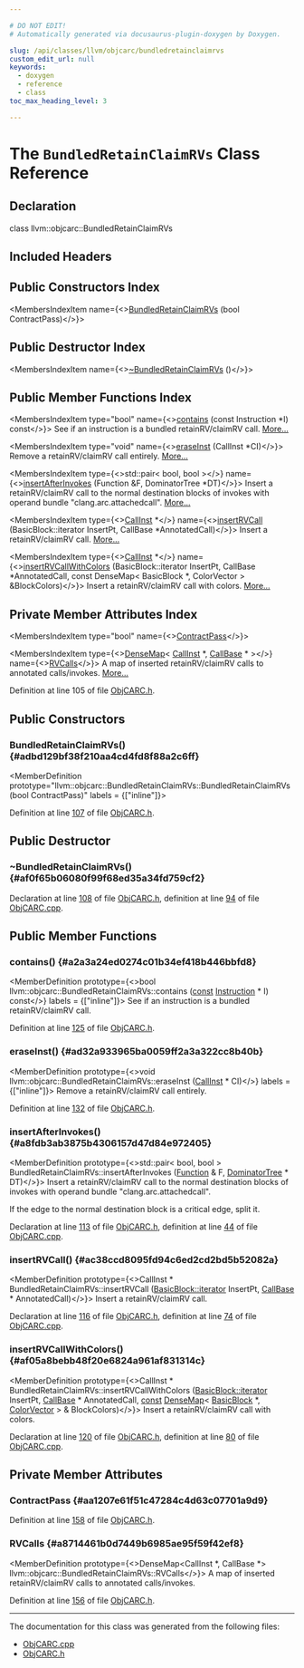 ```yaml
---

# DO NOT EDIT!
# Automatically generated via docusaurus-plugin-doxygen by Doxygen.

slug: /api/classes/llvm/objcarc/bundledretainclaimrvs
custom_edit_url: null
keywords:
  - doxygen
  - reference
  - class
toc_max_heading_level: 3

---
```





# The `BundledRetainClaimRVs` Class Reference

<DoxygenPage pluginConfig={pluginConfig}>



## Declaration

<CodeBlock>class llvm::objcarc::BundledRetainClaimRVs</CodeBlock>

## Included Headers

<IncludesList>
<IncludesListItem
  filePath="Transforms/ObjCARC/ObjCARC.h"
  permalink="/docs/api/files/lib/lib/transforms/lib/transforms/objcarc/objcarc-h"
  isLocal="true" />
</IncludesList>

## Public Constructors Index

<MembersIndex>

<MembersIndexItem
  name={<><a href="#adbd129bf38f210aa4cd4fd8f88a2c6ff">BundledRetainClaimRVs</a> (bool ContractPass)</>}>
</MembersIndexItem>

</MembersIndex>

## Public Destructor Index

<MembersIndex>

<MembersIndexItem
  name={<><a href="#af0f65b06080f99f68ed35a34fd759cf2">~BundledRetainClaimRVs</a> ()</>}>
</MembersIndexItem>

</MembersIndex>

## Public Member Functions Index

<MembersIndex>

<MembersIndexItem
  type="bool"
  name={<><a href="#a2a3a24ed0274c01b34ef418b446bbfd8">contains</a> (const Instruction &#42;I) const</>}>
See if an instruction is a bundled retainRV/claimRV call. <a href="#a2a3a24ed0274c01b34ef418b446bbfd8">More...</a>
</MembersIndexItem>

<MembersIndexItem
  type="void"
  name={<><a href="#ad32a933965ba0059ff2a3a322cc8b40b">eraseInst</a> (CallInst &#42;CI)</>}>
Remove a retainRV/claimRV call entirely. <a href="#ad32a933965ba0059ff2a3a322cc8b40b">More...</a>
</MembersIndexItem>

<MembersIndexItem
  type={<>std::pair&lt; bool, bool &gt;</>}
  name={<><a href="#a8fdb3ab3875b4306157d47d84e972405">insertAfterInvokes</a> (Function &amp;F, DominatorTree &#42;DT)</>}>
Insert a retainRV/claimRV call to the normal destination blocks of invokes with operand bundle &quot;clang.arc.attachedcall&quot;. <a href="#a8fdb3ab3875b4306157d47d84e972405">More...</a>
</MembersIndexItem>

<MembersIndexItem
  type={<><a href="/docs/api/classes/llvm/callinst">CallInst</a> &#42;</>}
  name={<><a href="#ac38ccd8095fd94c6ed2cd2bd5b52082a">insertRVCall</a> (BasicBlock::iterator InsertPt, CallBase &#42;AnnotatedCall)</>}>
Insert a retainRV/claimRV call. <a href="#ac38ccd8095fd94c6ed2cd2bd5b52082a">More...</a>
</MembersIndexItem>

<MembersIndexItem
  type={<><a href="/docs/api/classes/llvm/callinst">CallInst</a> &#42;</>}
  name={<><a href="#af05a8bebb48f20e6824a961af831314c">insertRVCallWithColors</a> (BasicBlock::iterator InsertPt, CallBase &#42;AnnotatedCall, const DenseMap&lt; BasicBlock &#42;, ColorVector &gt; &amp;BlockColors)</>}>
Insert a retainRV/claimRV call with colors. <a href="#af05a8bebb48f20e6824a961af831314c">More...</a>
</MembersIndexItem>

</MembersIndex>

## Private Member Attributes Index

<MembersIndex>

<MembersIndexItem
  type="bool"
  name={<><a href="#aa1207e61f51c47284c4d63c07701a9d9">ContractPass</a></>}>
</MembersIndexItem>

<MembersIndexItem
  type={<><a href="/docs/api/classes/llvm/densemap">DenseMap</a>&lt; <a href="/docs/api/classes/llvm/callinst">CallInst</a> &#42;, <a href="/docs/api/classes/llvm/callbase">CallBase</a> &#42; &gt;</>}
  name={<><a href="#a8714461b0d7449b6985ae95f59f42ef8">RVCalls</a></>}>
A map of inserted retainRV/claimRV calls to annotated calls/invokes. <a href="#a8714461b0d7449b6985ae95f59f42ef8">More...</a>
</MembersIndexItem>

</MembersIndex>


Definition at line 105 of file <a href="/docs/api/files/lib/lib/transforms/lib/transforms/objcarc/objcarc-h">ObjCARC.h</a>.

<SectionDefinition>

## Public Constructors

### BundledRetainClaimRVs() {#adbd129bf38f210aa4cd4fd8f88a2c6ff}

<MemberDefinition
  prototype="llvm::objcarc::BundledRetainClaimRVs::BundledRetainClaimRVs (bool ContractPass)"
  labels = {["inline"]}>

Definition at line <a href="/docs/api/files/lib/lib/transforms/lib/transforms/objcarc/objcarc-h/#l00107">107</a> of file <a href="/docs/api/files/lib/lib/transforms/lib/transforms/objcarc/objcarc-h">ObjCARC.h</a>.
</MemberDefinition>

</SectionDefinition>

<SectionDefinition>

## Public Destructor

### ~BundledRetainClaimRVs() {#af0f65b06080f99f68ed35a34fd759cf2}

<MemberDefinition
  prototype="BundledRetainClaimRVs::~BundledRetainClaimRVs ()">

Declaration at line <a href="/docs/api/files/lib/lib/transforms/lib/transforms/objcarc/objcarc-h/#l00108">108</a> of file <a href="/docs/api/files/lib/lib/transforms/lib/transforms/objcarc/objcarc-h">ObjCARC.h</a>, definition at line <a href="/docs/api/files/lib/lib/transforms/lib/transforms/objcarc/objcarc-cpp/#l00094">94</a> of file <a href="/docs/api/files/lib/lib/transforms/lib/transforms/objcarc/objcarc-cpp">ObjCARC.cpp</a>.
</MemberDefinition>

</SectionDefinition>

<SectionDefinition>

## Public Member Functions

### contains() {#a2a3a24ed0274c01b34ef418b446bbfd8}

<MemberDefinition
  prototype={<>bool llvm::objcarc::BundledRetainClaimRVs::contains (<a href="/docs/api/files/lib/lib/target/lib/target/aarch64/aarch64promoteconstant-cpp/#a90f8350fecae261c25be85d38b451bff">const</a> <a href="/docs/api/classes/llvm/instruction">Instruction</a> &#42; I) const</>}
  labels = {["inline"]}>
See if an instruction is a bundled retainRV/claimRV call.

Definition at line <a href="/docs/api/files/lib/lib/transforms/lib/transforms/objcarc/objcarc-h/#l00125">125</a> of file <a href="/docs/api/files/lib/lib/transforms/lib/transforms/objcarc/objcarc-h">ObjCARC.h</a>.
</MemberDefinition>

### eraseInst() {#ad32a933965ba0059ff2a3a322cc8b40b}

<MemberDefinition
  prototype={<>void llvm::objcarc::BundledRetainClaimRVs::eraseInst (<a href="/docs/api/classes/llvm/callinst">CallInst</a> &#42; CI)</>}
  labels = {["inline"]}>
Remove a retainRV/claimRV call entirely.

Definition at line <a href="/docs/api/files/lib/lib/transforms/lib/transforms/objcarc/objcarc-h/#l00132">132</a> of file <a href="/docs/api/files/lib/lib/transforms/lib/transforms/objcarc/objcarc-h">ObjCARC.h</a>.
</MemberDefinition>

### insertAfterInvokes() {#a8fdb3ab3875b4306157d47d84e972405}

<MemberDefinition
  prototype={<>std::pair&lt; bool, bool &gt; BundledRetainClaimRVs::insertAfterInvokes (<a href="/docs/api/classes/llvm/function">Function</a> &amp; F, <a href="/docs/api/classes/llvm/dominatortree">DominatorTree</a> &#42; DT)</>}>
Insert a retainRV/claimRV call to the normal destination blocks of invokes with operand bundle &quot;clang.arc.attachedcall&quot;.

If the edge to the normal destination block is a critical edge, split it.

Declaration at line <a href="/docs/api/files/lib/lib/transforms/lib/transforms/objcarc/objcarc-h/#l00113">113</a> of file <a href="/docs/api/files/lib/lib/transforms/lib/transforms/objcarc/objcarc-h">ObjCARC.h</a>, definition at line <a href="/docs/api/files/lib/lib/transforms/lib/transforms/objcarc/objcarc-cpp/#l00044">44</a> of file <a href="/docs/api/files/lib/lib/transforms/lib/transforms/objcarc/objcarc-cpp">ObjCARC.cpp</a>.
</MemberDefinition>

### insertRVCall() {#ac38ccd8095fd94c6ed2cd2bd5b52082a}

<MemberDefinition
  prototype={<>CallInst &#42; BundledRetainClaimRVs::insertRVCall (<a href="/docs/api/classes/llvm/basicblock/#a98c0a84a5dfa8bce341c829709f171e5">BasicBlock::iterator</a> InsertPt, <a href="/docs/api/classes/llvm/callbase">CallBase</a> &#42; AnnotatedCall)</>}>
Insert a retainRV/claimRV call.

Declaration at line <a href="/docs/api/files/lib/lib/transforms/lib/transforms/objcarc/objcarc-h/#l00116">116</a> of file <a href="/docs/api/files/lib/lib/transforms/lib/transforms/objcarc/objcarc-h">ObjCARC.h</a>, definition at line <a href="/docs/api/files/lib/lib/transforms/lib/transforms/objcarc/objcarc-cpp/#l00074">74</a> of file <a href="/docs/api/files/lib/lib/transforms/lib/transforms/objcarc/objcarc-cpp">ObjCARC.cpp</a>.
</MemberDefinition>

### insertRVCallWithColors() {#af05a8bebb48f20e6824a961af831314c}

<MemberDefinition
  prototype={<>CallInst &#42; BundledRetainClaimRVs::insertRVCallWithColors (<a href="/docs/api/classes/llvm/basicblock/#a98c0a84a5dfa8bce341c829709f171e5">BasicBlock::iterator</a> InsertPt, <a href="/docs/api/classes/llvm/callbase">CallBase</a> &#42; AnnotatedCall, <a href="/docs/api/files/lib/lib/target/lib/target/aarch64/aarch64promoteconstant-cpp/#a90f8350fecae261c25be85d38b451bff">const</a> <a href="/docs/api/classes/llvm/densemap">DenseMap</a>&lt; <a href="/docs/api/classes/llvm/basicblock">BasicBlock</a> &#42;, <a href="/docs/api/namespaces/llvm/#ac16c24df0637600996c9c6081da170a2">ColorVector</a> &gt; &amp; BlockColors)</>}>
Insert a retainRV/claimRV call with colors.

Declaration at line <a href="/docs/api/files/lib/lib/transforms/lib/transforms/objcarc/objcarc-h/#l00120">120</a> of file <a href="/docs/api/files/lib/lib/transforms/lib/transforms/objcarc/objcarc-h">ObjCARC.h</a>, definition at line <a href="/docs/api/files/lib/lib/transforms/lib/transforms/objcarc/objcarc-cpp/#l00080">80</a> of file <a href="/docs/api/files/lib/lib/transforms/lib/transforms/objcarc/objcarc-cpp">ObjCARC.cpp</a>.
</MemberDefinition>

</SectionDefinition>

<SectionDefinition>

## Private Member Attributes

### ContractPass {#aa1207e61f51c47284c4d63c07701a9d9}

<MemberDefinition
  prototype="bool llvm::objcarc::BundledRetainClaimRVs::ContractPass">

Definition at line <a href="/docs/api/files/lib/lib/transforms/lib/transforms/objcarc/objcarc-h/#l00158">158</a> of file <a href="/docs/api/files/lib/lib/transforms/lib/transforms/objcarc/objcarc-h">ObjCARC.h</a>.
</MemberDefinition>

### RVCalls {#a8714461b0d7449b6985ae95f59f42ef8}

<MemberDefinition
  prototype={<>DenseMap&lt;CallInst &#42;, CallBase &#42;&gt; llvm::objcarc::BundledRetainClaimRVs::RVCalls</>}>
A map of inserted retainRV/claimRV calls to annotated calls/invokes.

Definition at line <a href="/docs/api/files/lib/lib/transforms/lib/transforms/objcarc/objcarc-h/#l00156">156</a> of file <a href="/docs/api/files/lib/lib/transforms/lib/transforms/objcarc/objcarc-h">ObjCARC.h</a>.
</MemberDefinition>

</SectionDefinition>

<hr/>

The documentation for this class was generated from the following files:

<ul>
<li><a href="/docs/api/files/lib/lib/transforms/lib/transforms/objcarc/objcarc-cpp">ObjCARC.cpp</a></li>
<li><a href="/docs/api/files/lib/lib/transforms/lib/transforms/objcarc/objcarc-h">ObjCARC.h</a></li>
</ul>

</DoxygenPage>
